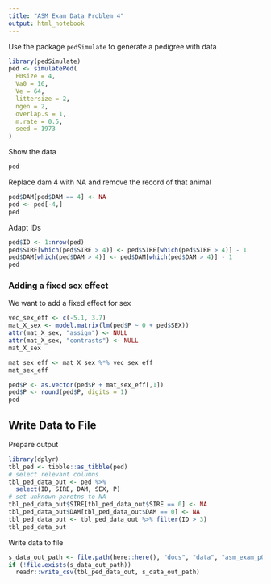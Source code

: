 ```yaml
---
title: "ASM Exam Data Problem 4"
output: html_notebook
---
```


Use the package `pedSimulate` to generate a pedigree with data

```r
library(pedSimulate)
ped <- simulatePed(
  F0size = 4,
  Va0 = 16,
  Ve = 64,
  littersize = 2,
  ngen = 2,
  overlap.s = 1,
  m.rate = 0.5,
  seed = 1973
)
```

Show the data

```r
ped
```

Replace dam 4 with NA and remove the record of that animal

```r
ped$DAM[ped$DAM == 4] <- NA
ped <- ped[-4,]
ped
```

Adapt IDs

```r
ped$ID <- 1:nrow(ped)
ped$SIRE[which(ped$SIRE > 4)] <- ped$SIRE[which(ped$SIRE > 4)] - 1
ped$DAM[which(ped$DAM > 4)] <- ped$DAM[which(ped$DAM > 4)] - 1
ped
```



### Adding a fixed sex effect
We want to add a fixed effect for sex

```r
vec_sex_eff <- c(-5.1, 3.7)
mat_X_sex <- model.matrix(lm(ped$P ~ 0 + ped$SEX))
attr(mat_X_sex, "assign") <- NULL
attr(mat_X_sex, "contrasts") <- NULL
mat_X_sex
```

```r
mat_sex_eff <- mat_X_sex %*% vec_sex_eff
mat_sex_eff
```

```r
ped$P <- as.vector(ped$P + mat_sex_eff[,1])
ped$P <- round(ped$P, digits = 1)
ped
```

## Write Data to File

Prepare output

```r
library(dplyr)
tbl_ped <- tibble::as_tibble(ped)
# select relevant columns
tbl_ped_data_out <- ped %>%
  select(ID, SIRE, DAM, SEX, P)
# set unknown paretns to NA
tbl_ped_data_out$SIRE[tbl_ped_data_out$SIRE == 0] <- NA
tbl_ped_data_out$DAM[tbl_ped_data_out$DAM == 0] <- NA
tbl_ped_data_out <- tbl_ped_data_out %>% filter(ID > 3)
tbl_ped_data_out
```

Write data to file
```r
s_data_out_path <- file.path(here::here(), "docs", "data", "asm_exam_p04.csv")
if (!file.exists(s_data_out_path))
  readr::write_csv(tbl_ped_data_out, s_data_out_path)
```

